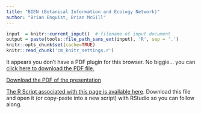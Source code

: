 ```yaml
---
title: "BIEN (Botanical Information and Ecology Network)"
author: "Brian Enquist, Brian McGill"
---
```


```r
input  = knitr::current_input()  # filename of input document
output = paste(tools::file_path_sans_ext(input), 'R', sep = '.')
knitr::opts_chunk$set(cache=TRUE)
knitr::read_chunk('cm_knitr_settings.r')
```

<div>
<object data="3_8_assets/BIEN_intro.pdf" type="application/pdf" width="100%" height="650px"> 
  <p>It appears you don't have a PDF plugin for this browser.
   No biggie... you can <a href="3_8_assets/BIEN_intro.pdf">click here to
  download the PDF file.</a></p>  
 </object>
 </div>
 
 <p><a href="3_8_assets/BIEN_intro.pdf">Download the PDF of the presentation</a></p>  

[<i class="fa fa-file-code-o fa-3x" aria-hidden="true"></i> The R Script associated with this page is available here](`r output`).  Download this file and open it (or copy-paste into a new script) with RStudio so you can follow along.  
